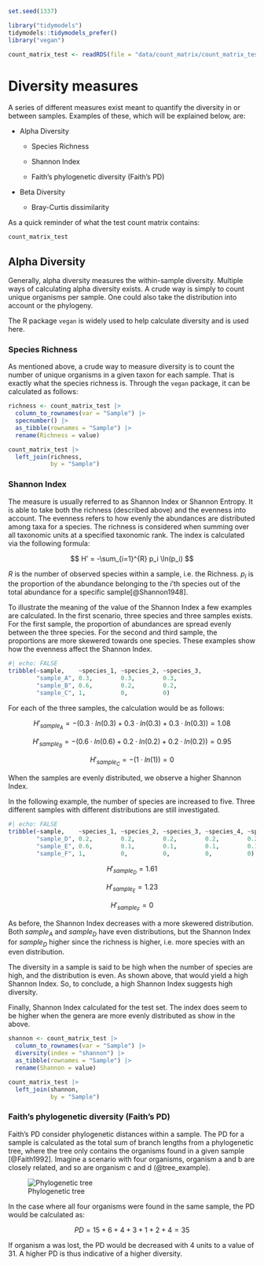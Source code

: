 ```r
set.seed(1337)

library("tidymodels")
tidymodels::tidymodels_prefer()
library("vegan")

count_matrix_test <- readRDS(file = "data/count_matrix/count_matrix_test.rds")
```

# Diversity measures

A series of different measures exist meant to quantify the diversity in or between samples. Examples of these, which will be explained below, are:

-   Alpha Diversity

    -   Species Richness

    -   Shannon Index

    -   Faith's phylogenetic diversity (Faith's PD)

-   Beta Diversity

    -   Bray-Curtis dissimilarity

As a quick reminder of what the test count matrix contains:

```r
count_matrix_test
```

## Alpha Diversity

Generally, alpha diversity measures the within-sample diversity. Multiple ways of calculating alpha diversity exists. A crude way is simply to count unique organisms per sample. One could also take the distribution into account or the phylogeny.

The R package `vegan` is widely used to help calculate diversity and is used here.

### Species Richness

As mentioned above, a crude way to measure diversity is to count the number of unique organisms in a given taxon for each sample. That is exactly what the species richness is. Through the `vegan` package, it can be calculated as follows:

```r
richness <- count_matrix_test |>
  column_to_rownames(var = "Sample") |> 
  specnumber() |>
  as_tibble(rownames = "Sample") |>
  rename(Richness = value)

count_matrix_test |>
  left_join(richness,
            by = "Sample")
```

### Shannon Index

The measure is usually referred to as Shannon Index or Shannon Entropy. It is able to take both the richness (described above) and the evenness into account. The evenness refers to how evenly the abundances are distributed among taxa for a species. The richness is considered when summing over all taxonomic units at a specified taxonomic rank. The index is calculated via the following formula:

$$
H' = -\sum_{i=1}^{R} p_i \ln(p_i)
$$

$R$ is the number of observed species within a sample, i.e. the Richness. $p_{i}$ is the proportion of the abundance belonging to the $i$'th species out of the total abundance for a specific sample[@Shannon1948].

To illustrate the meaning of the value of the Shannon Index a few examples are calculated. In the first scenario, three species and three samples exists. For the first sample, the proportion of abundances are spread evenly between the three species. For the second and third sample, the proportions are more skewered towards one species. These examples show how the evenness affect the Shannon Index.

```r
#| echo: FALSE
tribble(~sample,    ~species_1, ~species_2, ~species_3,
        "sample_A", 0.3,        0.3,        0.3,
        "sample_B", 0.6,        0.2,        0.2,
        "sample_C", 1,          0,          0)

```

For each of the three samples, the calculation would be as follows:

$$
H'_{sample_{A}} = -(0.3 \cdot ln{(0.3)} + 0.3 \cdot ln{(0.3)} + 0.3 \cdot ln{(0.3)}) = 1.08
$$

$$
H'_{sample_{B}} = -(0.6 \cdot ln{(0.6)} + 0.2 \cdot ln{(0.2)} + 0.2 \cdot ln{(0.2)}) = 0.95
$$

$$
H'_{sample_{C}} = -(1 \cdot ln{(1)}) = 0
$$

When the samples are evenly distributed, we observe a higher Shannon Index.

In the following example, the number of species are increased to five. Three different samples with different distributions are still investigated.

```r
#| echo: FALSE
tribble(~sample,    ~species_1, ~species_2, ~species_3, ~species_4, ~species_5,
        "sample_D", 0.2,        0.2,        0.2,        0.2,        0.2,
        "sample_E", 0.6,        0.1,        0.1,        0.1,        0.1,
        "sample_F", 1,          0,          0,          0,          0)
```

$$
H'_{sample_{D}} = 1.61
$$

$$
H'_{sample_{E}} = 1.23
$$

$$
H'_{sample_{F}} = 0
$$

As before, the Shannon Index decreases with a more skewered distribution. Both $sample_{A}$ and $sample_{D}$ have even distributions, but the Shannon Index for $sample_{D}$ higher since the richness is higher, i.e. more species with an even distribution.

The diversity in a sample is said to be high when the number of species are high, and the distribution is even. As shown above, that would yield a high Shannon Index. So, to conclude, a high Shannon Index suggests high diversity.

Finally, Shannon Index calculated for the test set. The index does seem to be higher when the genera are more evenly distributed as show in the above.

```r
shannon <- count_matrix_test |>
  column_to_rownames(var = "Sample") |>
  diversity(index = "shannon") |> 
  as_tibble(rownames = "Sample") |> 
  rename(Shannon = value)

count_matrix_test |>
  left_join(shannon,
            by = "Sample")
```

### Faith's phylogenetic diversity (Faith's PD)

Faith's PD consider phylogenetic distances within a sample. The PD for a sample is calculated as the total sum of branch lengths from a phylogenetic tree, where the tree only contains the organisms found in a given sample [@Faith1992]. Imagine a scenario with four organisms, organism a and b are closely related, and so are organism c and d (@tree_example). 

![Phylogenetic tree](images/tree_example.png){#fig:tree_example}

In the case where all four organisms were found in the same sample, the PD would be calculated as:

$$
PD = 15 + 6 + 4 + 3 + 1 + 2 + 4 = 35
$$

If organism a was lost, the PD would be decreased with 4 units to a value of 31. A higher PD is thus indicative of a higher diversity.